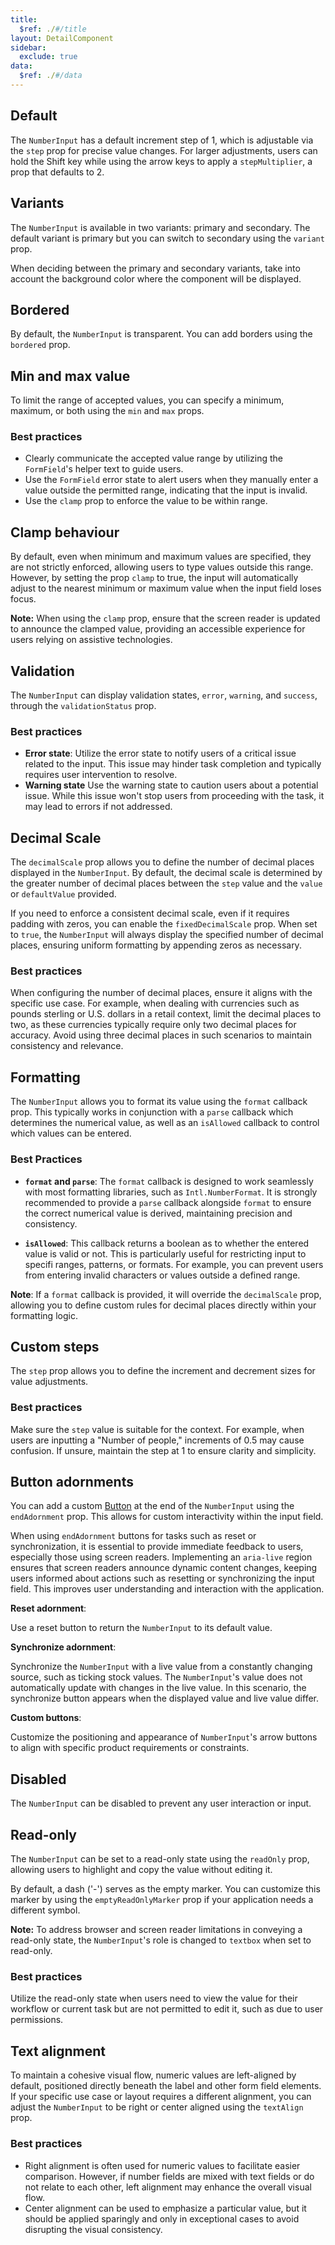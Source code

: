 ```yaml
---
title:
  $ref: ./#/title
layout: DetailComponent
sidebar:
  exclude: true
data:
  $ref: ./#/data
---
```


## Default

The `NumberInput` has a default increment step of 1, which is adjustable via the `step` prop for precise value changes. For larger adjustments, users can hold the Shift key while using the arrow keys to apply a `stepMultiplier`, a prop that defaults to 2.

<LivePreview componentName="number-input" exampleName="Default" />

## Variants

The `NumberInput` is available in two variants: primary and secondary. The default variant is primary but you can switch to secondary using the `variant` prop.

When deciding between the primary and secondary variants, take into account the background color where the component will be displayed.

<LivePreview componentName="number-input" exampleName="Variants" />

## Bordered

By default, the `NumberInput` is transparent. You can add borders using the `bordered` prop.

<LivePreview componentName="number-input" exampleName="Bordered" />

## Min and max value

To limit the range of accepted values, you can specify a minimum, maximum, or both using the `min` and `max` props.

### Best practices

- Clearly communicate the accepted value range by utilizing the `FormField`'s helper text to guide users.
- Use the `FormField` error state to alert users when they manually enter a value outside the permitted range, indicating that the input is invalid.
- Use the `clamp` prop to enforce the value to be within range.

<LivePreview componentName="number-input" exampleName="Limits" />

## Clamp behaviour

By default, even when minimum and maximum values are specified, they are not strictly enforced, allowing users to type values outside this range. However, by setting the prop `clamp` to true, the
input will automatically adjust to the nearest minimum or maximum value when the input field loses focus.

**Note:** When using the `clamp` prop, ensure that the screen reader is updated to announce the clamped value, providing an accessible experience for users relying on assistive technologies.

<LivePreview componentName="number-input" exampleName="ClampBehaviour" />

## Validation

The `NumberInput` can display validation states, `error`, `warning`, and `success`, through the `validationStatus` prop.

### Best practices

- **Error state**: Utilize the error state to notify users of a critical issue related to the input. This issue may hinder task completion and typically requires user intervention to resolve.
- **Warning state** Use the warning state to caution users about a potential issue. While this issue won't stop users from proceeding with the task, it may lead to errors if not addressed.

<LivePreview componentName="number-input" exampleName="Validation" />

## Decimal Scale

The `decimalScale` prop allows you to define the number of decimal places displayed in the `NumberInput`. By default, the decimal scale is determined by the greater number of decimal places between the `step` value and the `value` or `defaultValue` provided.

If you need to enforce a consistent decimal scale, even if it requires padding with zeros, you can enable the `fixedDecimalScale` prop. When set to `true`, the `NumberInput` will always display the specified number of decimal places, ensuring uniform formatting by appending zeros as necessary.

### Best practices

When configuring the number of decimal places, ensure it aligns with the specific use case. For example, when dealing with currencies such as pounds sterling or U.S. dollars in a retail context, limit the decimal places to two, as these currencies typically require only two decimal places for accuracy. Avoid using three decimal places in such scenarios to maintain consistency and relevance.

<LivePreview componentName="number-input" exampleName="Decimals" />

## Formatting

The `NumberInput` allows you to format its value using the `format` callback prop. This typically works in conjunction with a `parse` callback which determines the numerical value, as well as an `isAllowed` callback to control which values can be entered.

### Best Practices

- **`format` and `parse`**: The `format` callback is designed to work seamlessly with most formatting libraries, such as `Intl.NumberFormat`. It is strongly recommended to provide a `parse` callback alongside `format` to ensure the correct numerical value is derived, maintaining precision and consistency.

- **`isAllowed`**: This callback returns a boolean as to whether the entered value is valid or not. This is particularly useful for restricting input to specifi ranges, patterns, or formats. For example, you can prevent users from entering invalid characters or values outside a defined range.

**Note**: If a `format` callback is provided, it will override the `decimalScale` prop, allowing you to define custom rules for decimal places directly within your formatting logic.

<LivePreview componentName="number-input" exampleName="Formatting" />

## Custom steps

The `step` prop allows you to define the increment and decrement sizes for value adjustments.

### Best practices

Make sure the `step` value is suitable for the context. For example, when users are inputting a "Number of people," increments of 0.5 may cause confusion. If unsure, maintain the step at 1 to ensure clarity and simplicity.

<LivePreview componentName="number-input" exampleName="StepAndBlock" />

## Button adornments

You can add a custom [Button](/salt/components/button) at the end of the `NumberInput` using the `endAdornment` prop. This allows for custom interactivity within the input field.

When using `endAdornment` buttons for tasks such as reset or synchronization, it is essential to provide immediate feedback to users, especially those using screen readers. Implementing an `aria-live` region ensures that screen readers announce dynamic content changes, keeping users informed about actions such as resetting or synchronizing the input field. This improves user understanding and interaction with the application.

**Reset adornment**:

Use a reset button to return the `NumberInput` to its default value.

**Synchronize adornment**:

Synchronize the `NumberInput` with a live value from a constantly changing source, such as ticking stock values. The `NumberInput`'s value does not automatically update with changes in the live value. In this scenario, the synchronize button appears when the displayed value and live value differ.

**Custom buttons**:

Customize the positioning and appearance of `NumberInput`'s arrow buttons to align with specific product requirements or constraints.

<LivePreview componentName="number-input" exampleName="ButtonAdornments" />

## Disabled

The `NumberInput` can be disabled to prevent any user interaction or input.

<LivePreview componentName="number-input" exampleName="Disabled" />

## Read-only

The `NumberInput` can be set to a read-only state using the `readOnly` prop, allowing users to highlight and copy the value without editing it.

By default, a dash ('-') serves as the empty marker. You can customize this marker by using the `emptyReadOnlyMarker` prop if your application needs a different symbol.

**Note:** To address browser and screen reader limitations in conveying a read-only state, the `NumberInput`'s role is changed to `textbox` when set to read-only.

### Best practices

Utilize the read-only state when users need to view the value for their workflow or current task but are not permitted to edit it, such as due to user permissions.

<LivePreview componentName="number-input" exampleName="Readonly" />

## Text alignment

To maintain a cohesive visual flow, numeric values are left-aligned by default, positioned directly beneath the label and other form field elements. If your specific use case or layout requires a different alignment, you can adjust the `NumberInput` to be right or center aligned using the `textAlign` prop.

### Best practices

- Right alignment is often used for numeric values to facilitate easier comparison. However, if number fields are mixed with text fields or do not relate to each other, left alignment may enhance the overall visual flow.
- Center alignment can be used to emphasize a particular value, but it should be applied sparingly and only in exceptional cases to avoid disrupting the visual consistency.

<LivePreview componentName="number-input" exampleName="TextAlignment" />
